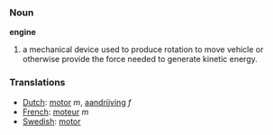 === Noun ===

'''engine'''

#a mechanical device used to produce rotation to move vehicle or otherwise provide the force needed to generate kinetic energy.

=== Translations ===
*[[Dutch]]: [[motor]] ''m'', [[aandrijving]] ''f''
*[[French]]: [[moteur]] ''m''
*[[Swedish]]: [[motor]]